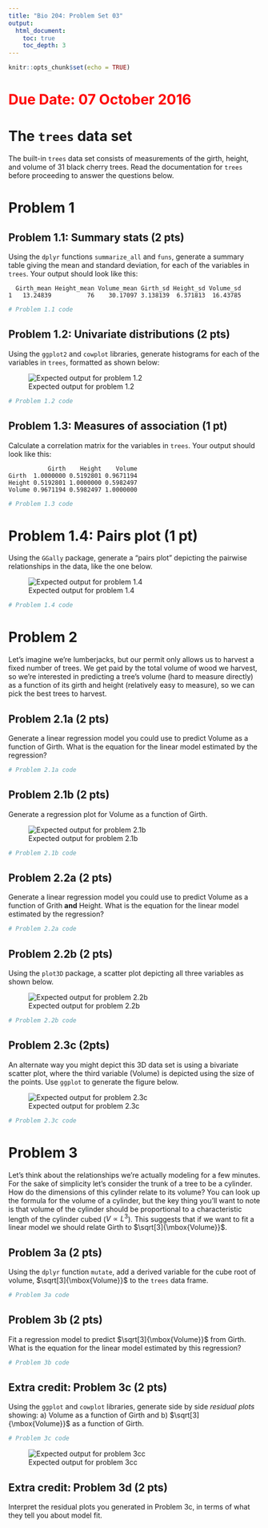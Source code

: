 ```yaml
---
title: "Bio 204: Problem Set 03"
output:
  html_document:
    toc: true
    toc_depth: 3
---
```


```r
knitr::opts_chunk$set(echo = TRUE)
```

# <font color = "red">Due Date: 07 October 2016</font>

# The `trees` data set

The built-in `trees` data set consists of measurements of the girth, height, and volume of 31 black cherry trees.  Read the documentation for `trees` before proceeding to answer the questions below.

# Problem 1

## Problem 1.1: Summary stats (2 pts)

Using the `dplyr` functions `summarize_all` and `funs`, generate a summary table giving the mean and standard deviation, for each of the variables in `trees`.  Your output should look like this:

```
  Girth_mean Height_mean Volume_mean Girth_sd Height_sd Volume_sd
1   13.24839          76    30.17097 3.138139  6.371813  16.43785
```

```r
# Problem 1.1 code
```


## Problem 1.2: Univariate distributions (2 pts)

Using the `ggplot2` and `cowplot` libraries, generate histograms for each of the variables in `trees`, formatted as shown below:

![Expected output for problem 1.2](https://github.com/Bio204-class/Bio204-Fall-2016/raw/master/problem-sets/trees-univariatedistns.png)


```r
# Problem 1.2 code
```

## Problem 1.3: Measures of association (1 pt)

Calculate a correlation matrix for the variables in `trees`. Your output should look like this:

```
           Girth    Height    Volume
Girth  1.0000000 0.5192801 0.9671194
Height 0.5192801 1.0000000 0.5982497
Volume 0.9671194 0.5982497 1.0000000
```

```r
# Problem 1.3 code
```


# Problem 1.4: Pairs plot (1 pt)

Using the `GGally` package, generate a "pairs plot" depicting the pairwise relationships in the data, like the one below.

![Expected output for problem 1.4](https://github.com/Bio204-class/Bio204-Fall-2016/raw/master/problem-sets/trees-pairplot.png)


```r
# Problem 1.4 code
```


# Problem 2

Let’s imagine we’re lumberjacks, but our permit only allows us to harvest a fixed number of trees. We get paid by the total volume of wood we harvest, so we’re interested in predicting a tree’s volume (hard to measure directly) as a function of its girth and height (relatively easy to measure), so we can pick the best trees to harvest.

## Problem 2.1a (2 pts)

Generate a linear regression model you could use to predict Volume as a function of Girth. What is the  equation for the linear model estimated by the regression?

```r
# Problem 2.1a code
```


## Problem 2.1b (2 pts)

Generate a regression plot for Volume as a function of Girth.

![Expected output for problem 2.1b](https://github.com/Bio204-class/Bio204-Fall-2016/raw/master/problem-sets/trees-GirthVolume.png)

```r
# Problem 2.1b code
```




## Problem 2.2a (2 pts)

Generate a linear regression model you could use to predict Volume as a function of Grith **and** Height. What is the  equation for the linear model estimated by the regression?

```r
# Problem 2.2a code
```


## Problem 2.2b (2 pts)

Using the `plot3D` package, a scatter plot depicting all three variables as shown below.

![Expected output for problem 2.2b](https://github.com/Bio204-class/Bio204-Fall-2016/raw/master/problem-sets/trees-3Dplot.png)

```r
# Problem 2.2b code
```


## Problem 2.3c (2pts)

An alternate way you might depict this 3D data set is using a bivariate scatter plot, where the third variable (Volume) is depicted using the size of the points.  Use `ggplot` to generate the figure below.

![Expected output for problem 2.3c](https://github.com/Bio204-class/Bio204-Fall-2016/raw/master/problem-sets/trees-GirthHeightVolume-scatter.png)

```r
# Problem 2.3c code
```


# Problem 3

Let’s think about the relationships we’re actually modeling for a few minutes. For the sake of simplicity let’s consider the trunk of a tree to be a cylinder. How do the dimensions of this cylinder relate to its volume? You can look up the formula for the volume of a cylinder, but the key thing you’ll want to note is that volume of the cylinder should be proportional to a characteristic length of the cylinder cubed ($V \propto L^3$). This suggests that if we want to fit a linear model we should relate Girth to $\sqrt[3]{\mbox{Volume}}$. 

## Problem 3a (2 pts)

Using the `dplyr` function `mutate`, add a derived variable for the cube root of volume,  $\sqrt[3]{\mbox{Volume}}$ to the `trees` data frame.

```r
# Problem 3a code
```


## Problem 3b (2 pts)

Fit a regression model to predict  $\sqrt[3]{\mbox{Volume}}$ from Girth. What is the  equation for the linear model estimated by this regression?

```r
# Problem 3b code
```


## Extra credit: Problem 3c (2 pts)

Using the `ggplot` and `cowplot` libraries, generate side by side *residual plots* showing: a) Volume as a function of Girth and b) $\sqrt[3]{\mbox{Volume}}$ as a function of Girth.

```r
# Problem 3c code
```

![Expected output for problem 3cc](https://github.com/Bio204-class/Bio204-Fall-2016/raw/master/problem-sets/trees-residual-plots.png)

## Extra credit: Problem 3d (2 pts)

Interpret the residual plots you generated in Problem 3c, in terms of what they tell you about model fit.
